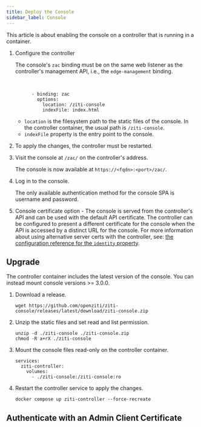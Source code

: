 ```yaml
---
title: Deploy the Console
sidebar_label: Console
---
```



This article is about enabling the console on a controller that is running in a container.

1. Configure the controller

    The console's `zac` binding must be on the same web listener as the controller's management API, i.e., the `edge-management` binding.

    <br />

    ```text
          - binding: zac
            options:
              location: /ziti-console
              indexFile: index.html
    ```

    - `location` is the filesystem path to the static files of the console. In the controller container, the usual path is `/ziti-console`.
    - `indexFile` property is the entry point to the console.

1. To apply the changes, the controller must be restarted.
1. Visit the console at `/zac/` on the controller's address.

    The console is now available at `https://<fqdn>:<port>/zac/`.

1. Log in to the console.

    The only available authentication method for the console SPA is username and password.

1. Console certificate option - The console is served from the controller's API and can be used with the default API certificate. The controller can be configured to present a different certificate for the console when the API is accessed by a distinct URL for the console. For more information about using alternative server certs with the controller, see: [the configuration reference for the `identity` property](/reference/30-configuration/conventions.md#identity).

## Upgrade

The controller container includes the latest version of the console. You can instead mount console versions >= 3.0.0.

1. Download a release.

    ```text
    wget https://github.com/openziti/ziti-console/releases/latest/download/ziti-console.zip
    ```

1. Unzip the static files and set read and list permission.

    ```text
    unzip -d ./ziti-console ./ziti-console.zip
    chmod -R a+rX ./ziti-console
    ```

1. Mount the console files read-only on the controller container.

    ```text
    services:
      ziti-controller:
        volumes:
          - ./ziti-console:/ziti-console:ro
    ```

1. Restart the controller service to apply the changes.

    ```text
    docker compose up ziti-controller --force-recreate
    ```

## Authenticate with an Admin Client Certificate

<ConsoleAuthAdminClientCertificate />